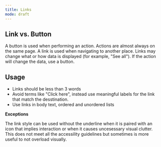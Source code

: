 ```yaml
---
title: Links
mode: draft
---
```


## Link vs. Button

A button is used when performing an action. Actions are almost always on the same page. A link is used when navigating to another place. Links may change what or how data is displayed (for example, "See all"). If the action will change the data, use a button. 


## Usage

- Links should be less than 3 words
- Avoid terms like "Click here", instead use meaningful labels for the link that match the desstination. 
- Use links in body text, ordered and unordered lists


**Exceptions**

The link style can be used without the underline when it is paired with an icon that implies interaction or when it causes uncesessary visual clutter. This does not meet all the accessility guidelines but sometimes is more useful to not overload visually. 
